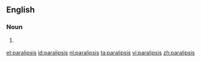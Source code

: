 ==English==

===Noun===
{{en-noun|paralipses}}

# {{rhetoric|linguistics}} {{alternative spelling of|paraleipsis}}

[[et:paralipsis]]
[[id:paralipsis]]
[[nl:paralipsis]]
[[ta:paralipsis]]
[[vi:paralipsis]]
[[zh:paralipsis]]